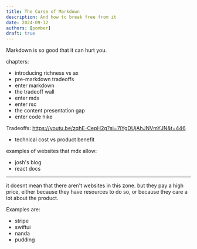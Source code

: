 ```yaml
---
title: The Curse of Markdown
description: And how to break free from it
date: 2024-09-12
authors: [pomber]
draft: true
---
```


Markdown is so good that it can hurt you.

chapters:

- introducing richness vs ax
- pre-markdown tradeoffs
- enter markdown
- the tradeoff wall
- enter mdx
- enter rsc
- the content presentation gap
- enter code hike

Tradeoffs: https://youtu.be/zqhE-CepH2g?si=7iYgDUjAhJNVmYJN&t=446

- technical cost vs product benefit

examples of websites that mdx allow:

- josh's blog
- react docs

---

it doesnt mean that there aren't websites in this zone. but they pay a high price, either because they have resources to do so, or because they care a lot about the product.

Examples are:

- stripe
- swiftui
- nanda
- pudding

